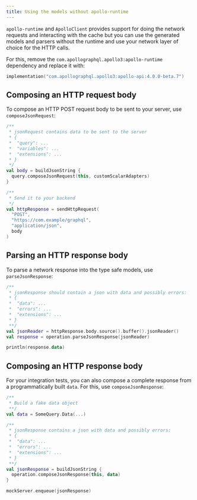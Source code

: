 ```yaml
---
title: Using the models without apollo-runtime
---
```


`apollo-runtime` and `ApolloClient` provides support for doing the network requests and interacting with the cache but you can use the generated models and parsers without the runtime and use your network layer of choice for the HTTP calls.

For this, remove the `com.apollographql.apollo3:apollo-runtime` dependency and replace it with:

```kotlin title="build.gradle"
implementation("com.apollographql.apollo3:apollo-api:4.0.0-beta.7")
```

## Composing an HTTP request body

To compose an HTTP POST request body to be sent to your server, use `composeJsonRequest`:


```kotlin
/**
 * jsonRequest contains data to be sent to the server
 * {
 *  "query": ...
 *  "variables": ...
 *  "extensions": ...
 * }
 */
val body = buildJsonString {
  query.composeJsonRequest(this, customScalarAdapters)
}

/**
 * Send it to your backend
 */
val httpResponse = sendHttpRequest(
  "POST",
  "https://com.example/graphql",
  "application/json",
  body
)
```

## Parsing an HTTP response body

To parse a network response into the type safe models, use `parseJsonResponse`:

```kotlin
/**
 * jsonResponse should contain a json with data and possibly errors:
 * {
 *  "data": ...
 *  "errors": ...
 *  "extensions": ...
 * }
 **/
val jsonReader = httpResponse.body.source().buffer().jsonReader()
val response = operation.parseJsonResponse(jsonReader)

println(response.data)
```

## Composing an HTTP response body

For your integration tests, you can also compose a complete response from a programmatically built `data`. For this, use `composeJsonResponse`:

```kotlin
/**
 * Build a fake data object
 **/
val data = SomeQuery.Data(...)

/**
 * jsonResponse contains a json with data and possibly errors:
 * {
 *  "data": ...
 *  "errors": ...
 *  "extensions": ...
 * }
 **/
val jsonResponse = buildJsonString {
  operation.composeJsonResponse(this, data)
}

mockServer.enqueue(jsonResponse)
```
